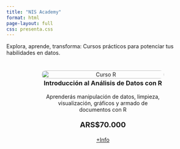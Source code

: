 ```yaml
---
title: "NIS Academy"
format: html
page-layout: full
css: presenta.css
---
```


::: body-centrado
Explora, aprende, transforma: Cursos prácticos para potenciar tus habilidades en datos.
:::

:::: {style="display: flex; justify-content: center; align-items: center; padding: 10px;"}
::: {.card style="max-width: 320px; text-align: center;"}
<img src="images/curso_r.png" alt="Curso R" style="width: 100%; border-radius: 12px; margin-bottom: -40px;"/>

### Introducción al Análisis de Datos con R

Aprenderás manipulación de datos, limpieza, visualización, gráficos y armado de documentos con R

<h3 style="color: var(--primary-color); font-size: 1.2rem; margin-top: 10px;">

ARS\$70.000

</h3>

<a href="cursos/intro_r.html" target="_blank" class="btn" style="margin-top: 10px;">+Info</a>
:::
::::




